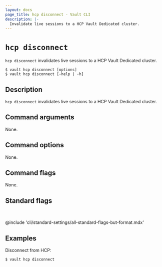 ```yaml
---
layout: docs
page_title: hcp disconnect - Vault CLI
description: |-
  Invalidate live sessions to a HCP Vault Dedicated cluster.
---
```


# `hcp disconnect`

`hcp disconnect` invalidates live sessions to a HCP Vault Dedicated cluster.

<CodeBlockConfig hideClipboard>

```shell-session
$ vault hcp disconnect [options]
$ vault hcp disconnect [-help | -h]
```

</CodeBlockConfig>

## Description

`hcp disconnect` invalidates live sessions to a HCP Vault Dedicated cluster.


## Command arguments

None.

## Command options

None.

## Command flags

None.

## Standard flags

<br />

@include 'cli/standard-settings/all-standard-flags-but-format.mdx'

## Examples

Disconnect from HCP:

```shell-session
$ vault hcp disconnect
```
